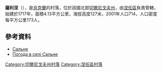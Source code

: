 {{coord|50|45|28|N|31|53|51|E|scale:100000|display=title}}

'''薩利涅'''（{{lang-uk|Сальне}}），是[[烏克蘭|烏克蘭]]的村落，位於該國北部[[切爾尼戈夫州|切爾尼戈夫州]]，由[[涅任區|涅任區]]負責管轄，始建於1717年，面積4.13平方公里，海拔高度127米，2001年人口714，人口密度每平方公里173人。

==參考資料==
*[http://w1.c1.rada.gov.ua/pls/z7502/A005?rdat1=15.07.2013&rf7571=40580 Сальне]{{dead link|date=2018年4月 |bot=InternetArchiveBot |fix-attempted=yes }}
* [http://weather.in.ua/ua/chernigovskaja/23221 Погода в селі Сальне] {{Wayback|url=http://weather.in.ua/ua/chernigovskaja/23221 |date=20111220125324 }}

[[Category:切爾尼戈夫州村落|Category:切爾尼戈夫州村落]]
[[Category:涅任區村落|Category:涅任區村落]]


{{Chernihiv-geo-stub}}